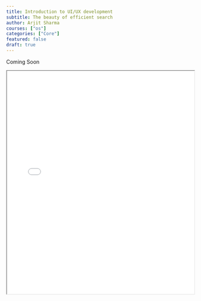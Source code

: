 ```yaml
---
title: Introduction to UI/UX development
subtitle: The beauty of efficient search
author: Arjit Sharma
courses: ["os"]
categories: ["Core"]
featured: false
draft: true
---
```


Coming Soon
<div className="border rounded-lg shadow-lg overflow-hidden my-8">
<iframe
  src="/pdfs/os.pdf#zoom=100"
  width="100%"
  height="600px"
  className="w-full h-[600px] md:h-[800px] border-none"
  title="Embedded PDF Document"
/>

</div>

